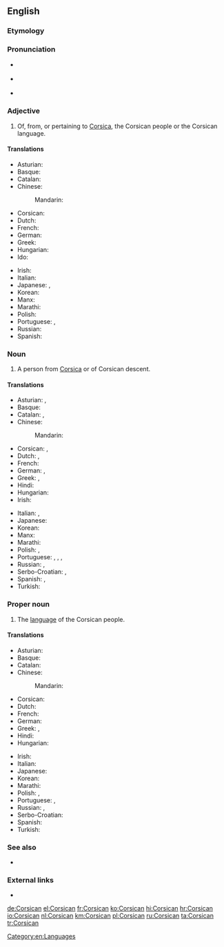 ==English==
{{interwiktionary|code=co}}
{{wikipedia}}

===Etymology===
{{affix|en|Corsica|-an}}

===Pronunciation===
* {{a|UK}} {{IPA|/ˈkɔːsɪkən/|lang=en}}
* {{a|US}} {{IPA|/ˈkɔːɹsɪkən/|lang=en}}
* {{audio|en-us-Corsican.ogg|Audio (US)|lang=en}}

===Adjective===
{{en-adj|-}}

# Of, from, or pertaining to [[Corsica]], the Corsican people or the Corsican language.

====Translations====
{{trans-top|of, from, or pertaining to Corsica}}
* Asturian: {{t|ast|corsu}}
* Basque: {{t|eu|korsikar}}
* Catalan: {{t+|ca|cors}}
* Chinese:
*:Mandarin: {{t|cmn|科西嘉的|tr=Kēxījiā de|sc=Hani}}
* Corsican: {{t+|co|corsu}}
* Dutch: {{t+|nl|Corsicaans}}
* French: {{t+|fr|corse}}
* German: {{t|de|korsisch}}
* Greek: {{t|el|κορσικανικός|sc=Grek}}
* Hungarian: {{t+|hu|korzikai}}
* Ido: {{t+|io|Korsikano}}
{{trans-mid}}
* Irish: {{t|ga|Corsacach}}
* Italian: {{t+|it|corso}}
* Japanese: {{t|ja|コルシカの|tr=Korushika no|sc=Jpan}}, {{t|ja|コルシカ島の|tr=Korushika-tō no|sc=Jpan}}
* Korean: {{t|ko|코르시카의|tr=Koreusika-ui|sc=Kore}}
* Manx: {{t|gv|Corsickagh}}
* Marathi: {{t|mr|कॉर्सिकन|sc=Deva}}
* Polish: {{t+|pl|korsykański}}
* Portuguese: {{t+|pt|córsico}}, {{t+|pt|corso}}
* Russian: {{t+|ru|корсика́нский|sc=Cyrl}}
* Spanish: {{t+|es|corso}}
{{trans-bottom}}

===Noun===
{{en-noun}}

# A person from [[Corsica]] or of Corsican descent.

====Translations====
{{trans-top|person from Corsica or of Corsican descent}}
* Asturian: {{t|ast|corsu|m}}, {{t|ast|corsa|f}}
* Basque: {{t|eu|korsikar}}
* Catalan: {{t+|ca|cors|m}}, {{t+|ca|corsa|f}}
* Chinese:
*:Mandarin: {{t|cmn|科西嘉人|tr=Kēxījiā rén|sc=Hani}}
* Corsican: {{t+|co|corsu|m}}, {{t+|co|corsa|f}}
* Dutch: {{t+|nl|Corsicaan|m}}, {{t+|nl|Corsicaanse|f}}
* French: {{t+|fr|Corse|m|f}}
* German: {{t+|de|Korse|m}}, {{t|de|Korsin|f}}
* Greek: {{t|el|Κορσικανός|m|sc=Grek}}, {{t|el|Κορσικανή|f|sc=Grek}}
* Hindi: {{t+|hi|कोर्सिकन|f|sc=Deva}}
* Hungarian: {{t+|hu|korzikai}}
* Irish: {{t|ga|Corsacach|m}}
{{trans-mid}}
* Italian: {{t+|it|corso|m}}, {{t+|it|corsa|f}}
* Japanese: {{t|ja|コルシカ人|tr=Korushika-jin|sc=Jpan}}
* Korean: {{t|ko|코르시카인|tr=Koreusika-in|sc=Kore}}
* Manx: {{t|gv|Corsickagh|m}}
* Marathi: {{t|mr|कॉर्सिकन|sc=Deva}}
* Polish: {{t|pl|Korsykanin|m}}, {{t|pl|Korsykanka|f}}
* Portuguese: {{t+|pt|córsico|m}}, {{t|pt|córsica|f}}, {{t+|pt|corso|m}}, {{t+|pt|corsa|f}}
* Russian: {{t+|ru|корсика́нец|m}}, {{t+|ru|корсика́нка|f}}
* Serbo-Croatian: {{t+|sh|Korzikanac|m}}, {{t|sh|Korzikanka|f}}
* Spanish: {{t+|es|corso|m}}, {{t|es|corsa|f}}
* Turkish: {{t|tr|Korsikalı}}
{{trans-bottom}}

===Proper noun===
{{en-proper noun}}

# The [[language]] of the Corsican people.

====Translations====
{{trans-top|language}}
* Asturian: {{t|ast|corsu|m}}
* Basque: {{t+|eu|korsikera}}
* Catalan: {{t+|ca|cors|m}}
* Chinese:
*: Mandarin: {{t|cmn|科西嘉語|tr=Kēxījiā yǔ|sc=Hani}}
* Corsican: {{t+|co|corsu|m}}
* Dutch: {{t+|nl|Corsicaans|n}}
* French: {{t+|fr|corse|m}}
* German: {{t+|de|Korsisch|n}}
* Greek: {{t|el|κορσικανική γλώσσα|f|sc=Grek}}, {{t+|el|κορσικανικά|n-p|sc=Grek}}
* Hindi: {{t+|hi|कोर्सिकन|f|sc=Deva}}
* Hungarian: {{t+|hu|korzikai}}
{{trans-mid}}
* Irish: {{t|ga|Corsaicis|f}}
* Italian: {{t+|it|corso|m}}
* Japanese: {{t|ja|コルシカ語|tr=Korushika-go|sc=Jpan}}
* Korean: {{t|ko|코르시카어|tr=Koreusika-eo|sc=Kore}}
* Marathi: {{t|mr|कॉर्सिकन|f|tr=kǒrsikana|sc=Deva}}
* Polish: {{t|pl|język korsykański|m}}, {{t+|pl|korsykański|m}}
* Portuguese: {{t+|pt|córsico|m}}, {{t+|pt|corso|m}}
* Russian: {{t+|ru|корсика́нский|m|sc=Cyrl}}, {{t|ru|корсика́нский язы́к|m|sc=Cyrl}}
* Serbo-Croatian: {{t+|sh|korzički}}
* Spanish: {{t+|es|corso|m}}
* Turkish: {{t+|tr|Korsikaca}}
{{trans-bottom}}

===See also===
* {{langcat|co}}

===External links===
* {{ISO 639|link=Ethnologue|1code=co|code=cos}}

[[Category:en:Languages]]

[[de:Corsican]]
[[el:Corsican]]
[[fr:Corsican]]
[[ko:Corsican]]
[[hi:Corsican]]
[[hr:Corsican]]
[[io:Corsican]]
[[nl:Corsican]]
[[km:Corsican]]
[[pl:Corsican]]
[[ru:Corsican]]
[[ta:Corsican]]
[[tr:Corsican]]